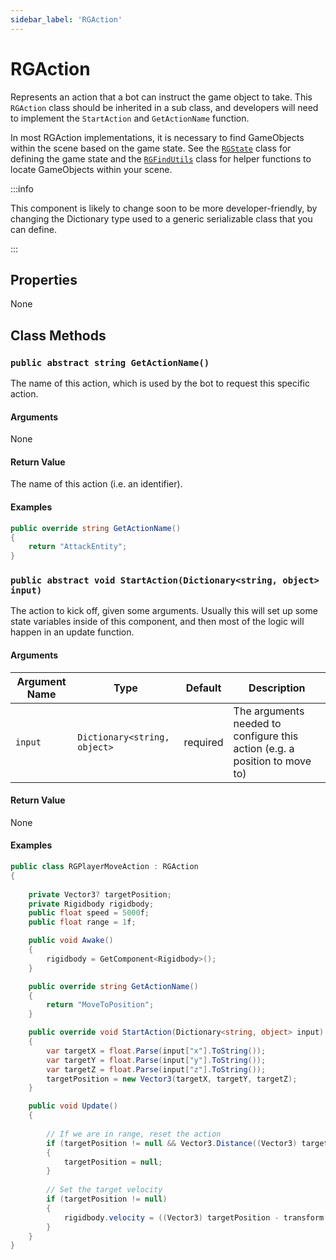 ```yaml
---
sidebar_label: 'RGAction'
---
```


# RGAction

Represents an action that a bot can instruct the game object to take.
This `RGAction` class should be inherited in a sub class, and developers
will need to implement the `StartAction` and `GetActionName` function.

In most RGAction implementations, it is necessary to find GameObjects within the scene based 
on the game state. See the [`RGState`](./RGState) class for defining the game state and the 
[`RGFindUtils`](./RGFindUtils) class for helper functions to locate GameObjects within your scene.

:::info

This component is likely to change soon to be more developer-friendly, by changing the
Dictionary type used to a generic serializable class that you can define.

:::

## Properties

None

## Class Methods

### `public abstract string GetActionName()`

The name of this action, which is used by the bot to request this specific action.

#### Arguments
None

#### Return Value
The name of this action (i.e. an identifier).

#### Examples
<Tabs>
<TabItem value="example_action" label="Example action name" default>

```cs
public override string GetActionName()
{
    return "AttackEntity";
}
```
</TabItem>
</Tabs>

### `public abstract void StartAction(Dictionary<string, object> input)`

The action to kick off, given some arguments. Usually this will set up some state
variables inside of this component, and then most of the logic will happen in an
update function.

#### Arguments

Argument Name | Type | Default | Description
---|---|---|---|
`input` | `Dictionary<string, object>` | required | The arguments needed to configure this action (e.g. a position to move to)

#### Return Value

None

#### Examples
<Tabs>
<TabItem value="example_file" label="Full example of an action file" default>

```cs
public class RGPlayerMoveAction : RGAction
{
    
    private Vector3? targetPosition;
    private Rigidbody rigidbody;
    public float speed = 5000f;
    public float range = 1f;

    public void Awake()
    {
        rigidbody = GetComponent<Rigidbody>();
    }

    public override string GetActionName()
    {
        return "MoveToPosition";
    }

    public override void StartAction(Dictionary<string, object> input)
    {
        var targetX = float.Parse(input["x"].ToString());
        var targetY = float.Parse(input["y"].ToString());
        var targetZ = float.Parse(input["z"].ToString());
        targetPosition = new Vector3(targetX, targetY, targetZ);
    }

    public void Update()
    {
        
        // If we are in range, reset the action
        if (targetPosition != null && Vector3.Distance((Vector3) targetPosition, transform.position) < range)
        {
            targetPosition = null;
        }
        
        // Set the target velocity
        if (targetPosition != null)
        {
            rigidbody.velocity = ((Vector3) targetPosition - transform.position).normalized * speed * Time.deltaTime;
        }
    }
}
```
</TabItem>
</Tabs>